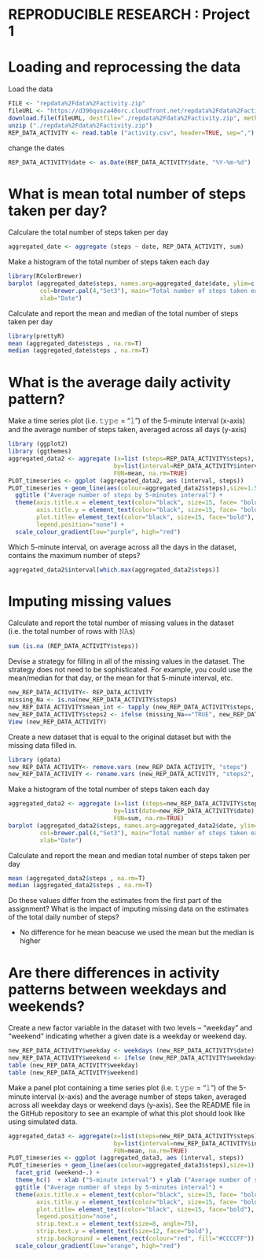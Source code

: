 REPRODUCIBLE RESEARCH : Project 1
========================================

# Loading and reprocessing the data

Load the data
```r
FILE <- "repdata%2Fdata%2Factivity.zip"
fileURL <- "https://d396qusza40orc.cloudfront.net/repdata%2Fdata%2Factivity.zip"
download.file(fileURL, destfile="./repdata%2Fdata%2Factivity.zip", method="curl")
unzip ("./repdata%2Fdata%2Factivity.zip")
REP_DATA_ACTIVITY <- read.table ("activity.csv", header=TRUE, sep=",")
```
                  
change the dates
```r
REP_DATA_ACTIVITY$date <- as.Date(REP_DATA_ACTIVITY$date, "%Y-%m-%d")
```

# What is mean total number of steps taken per day?

Calculare the total number of steps taken per day

```r
aggregated_date <- aggregate (steps ~ date, REP_DATA_ACTIVITY, sum)  
```

Make a histogram of the total number of steps taken each day

```r
library(RColorBrewer)
barplot (aggregated_date$steps, names.arg=aggregated_date$date, ylim=c (0,25000),
         col=brewer.pal(4,"Set3"), main="Total number of steps taken each day", ylab="Total number of steps",
         xlab="Date")
```

Calculate and report the mean and median of the total number of steps taken per day

```r
library(prettyR)
mean (aggregated_date$steps , na.rm=T)
median (aggregated_date$steps , na.rm=T)
```

# What is the average daily activity pattern?

Make a time series plot (i.e. 𝚝𝚢𝚙𝚎 = "𝚕") of the 5-minute interval (x-axis) and the average number of steps taken, averaged across all days (y-axis)

```r
library (ggplot2)
library (ggthemes)
aggregated_data2 <- aggregate (x=list (steps=REP_DATA_ACTIVITY$steps),
                              by=list(interval=REP_DATA_ACTIVITY$interval), 
                              FUN=mean, na.rm=TRUE)
PLOT_timeseries <- ggplot (aggregated_data2, aes (interval, steps))
PLOT_timeseries + geom_line(aes(colour=aggregated_data2$steps),size=1.5) + theme_hc()  + xlab ("5-minute interval") + ylab ("Average number of steps") + 
  ggtitle ("Average number of steps by 5-minutes interval") +
  theme(axis.title.x = element_text(color="black", size=15, face= "bold"),
        axis.title.y = element_text(color="black", size=15, face= "bold"),
        plot.title= element_text(color="black", size=15, face="bold"),
        legend.position="none") +
  scale_colour_gradient(low="purple", high="red") 
```

Which 5-minute interval, on average across all the days in the dataset, contains the maximum number of steps?
```r
aggregated_data2$interval[which.max(aggregated_data2$steps)]
```

# Imputing missing values

Calculate and report the total number of missing values in the dataset (i.e. the total number of rows with 𝙽𝙰s)
```r
sum (is.na (REP_DATA_ACTIVITY$steps))
```

Devise a strategy for filling in all of the missing values in the dataset. The strategy does not need to be sophisticated. For example, you could use the mean/median for that day, or the mean for that 5-minute interval, etc.

```r

new_REP_DATA_ACTIVITY<- REP_DATA_ACTIVITY
missing_Na <- is.na(new_REP_DATA_ACTIVITY$steps)
new_REP_DATA_ACTIVITY$mean_int <- tapply (new_REP_DATA_ACTIVITY$steps, new_REP_DATA_ACTIVITY$interval, mean, na.rm=TRUE, simplify=TRUE)
new_REP_DATA_ACTIVITY$steps2 <- ifelse (missing_Na=="TRUE", new_REP_DATA_ACTIVITY$mean_int, new_REP_DATA_ACTIVITY$steps)
View (new_REP_DATA_ACTIVITY)
```

Create a new dataset that is equal to the original dataset but with the missing data filled in.
```r
library (gdata)
new_REP_DATA_ACTIVITY<- remove.vars (new_REP_DATA_ACTIVITY, "steps")
new_REP_DATA_ACTIVITY <- rename.vars (new_REP_DATA_ACTIVITY, "steps2", "steps")
```

Make a histogram of the total number of steps taken each day  

```r
aggregated_data2 <- aggregate (x=list (steps=new_REP_DATA_ACTIVITY$steps),
                              by=list(date=new_REP_DATA_ACTIVITY$date), 
                              FUN=sum, na.rm=TRUE)
barplot (aggregated_data2$steps, names.arg=aggregated_data2$date, ylim=c (0,25000),
         col=brewer.pal(4,"Set3"), main="Total number of steps taken each day", ylab="Total number of steps",
         xlab="Date")
```

Calculate and report the mean and median total number of steps taken per day
```r
mean (aggregated_data2$steps , na.rm=T)
median (aggregated_data2$steps , na.rm=T)
```

Do these values differ from the estimates from the first part of the assignment? What is the impact of imputing missing data on the estimates of the total daily number of steps?

- No difference for he mean beacuse we used the mean but the median is higher

# Are there differences in activity patterns between weekdays and weekends?

Create a new factor variable in the dataset with two levels – “weekday” and “weekend” indicating whether a given date is a weekday or weekend day.

```r
new_REP_DATA_ACTIVITY$weekday <- weekdays (new_REP_DATA_ACTIVITY$date)
new_REP_DATA_ACTIVITY$weekend <- ifelse (new_REP_DATA_ACTIVITY$weekday=="Samedi" | new_REP_DATA_ACTIVITY$weekday=="Dimanche", "Weekend day" ,"weekday")
table (new_REP_DATA_ACTIVITY$weekday)
table (new_REP_DATA_ACTIVITY$weekend)
```

Make a panel plot containing a time series plot (i.e. 𝚝𝚢𝚙𝚎 = "𝚕") of the 5-minute interval (x-axis) and the average number of steps taken, averaged across all weekday days or weekend days (y-axis). See the README file in the GitHub repository to see an example of what this plot should look like using simulated data.

```r
aggregated_data3 <- aggregate(x=list(steps=new_REP_DATA_ACTIVITY$steps),
                              by=list(interval=new_REP_DATA_ACTIVITY$interval, weekend=new_REP_DATA_ACTIVITY$weekend), 
                              FUN=mean, na.rm=TRUE)
PLOT_timeseries <- ggplot (aggregated_data3, aes (interval, steps))                              
PLOT_timeseries + geom_line(aes(colour=aggregated_data3$steps),size=1)  +
  facet_grid (weekend~.) +
  theme_hc()  + xlab ("5-minute interval") + ylab ("Average number of steps") + 
  ggtitle ("Average number of steps by 5-minutes interval") +
  theme(axis.title.x = element_text(color="black", size=15, face= "bold"),
        axis.title.y = element_text(color="black", size=15, face= "bold"),
        plot.title= element_text(color="black", size=15, face="bold"),
        legend.position="none",
        strip.text.x = element_text(size=8, angle=75),
        strip.text.y = element_text(size=12, face="bold"),
        strip.background = element_rect(colour="red", fill="#CCCCFF")) +
  scale_colour_gradient(low="orange", high="red")
```
